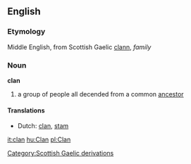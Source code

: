 ==English==
===Etymology===
Middle English, from Scottish Gaelic [[clann]], ''family''
===Noun===
'''clan'''

#a group of people all decended from a common [[ancestor]]

====Translations====
* Dutch: [[clan]], [[stam]]

[[it:clan]]
[[hu:Clan]]
[[pl:Clan]]
[[Category:Scottish Gaelic derivations]]